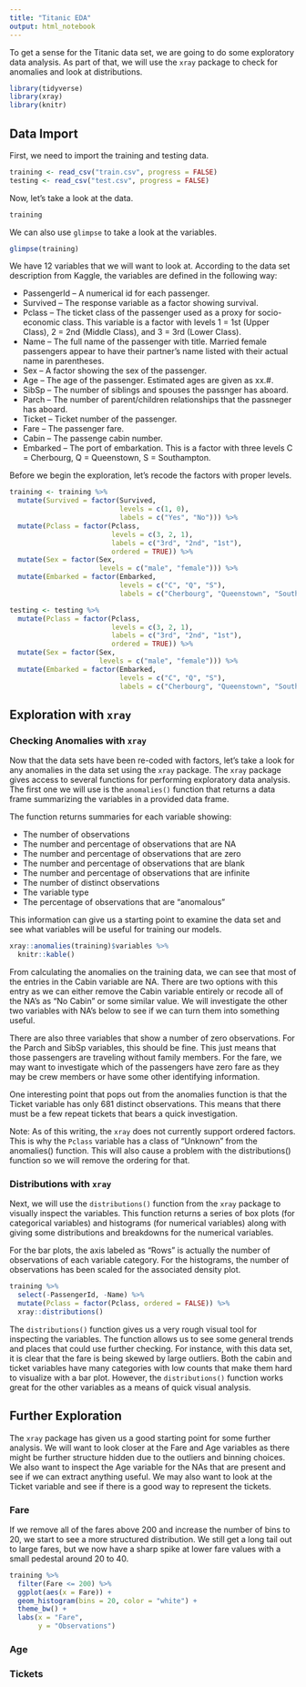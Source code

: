 ```yaml
---
title: "Titanic EDA"
output: html_notebook
---
```


To get a sense for the Titanic data set, we are going to do some exploratory 
data analysis. As part of that, we will use the `xray` package to check 
for anomalies and look at distributions.

```r
library(tidyverse)
library(xray)
library(knitr)
```

## Data Import

First, we need to import the training and testing data.

```r
training <- read_csv("train.csv", progress = FALSE)
testing <- read_csv("test.csv", progress = FALSE)
```

Now, let's take a look at the data.

```r
training
```

We can also use `glimpse` to take a look at the variables. 

```r
glimpse(training)
```

We have 12 variables that we will want to look at. According to the data set 
description from Kaggle, the variables are defined in the following way: 

* PassengerId -- A numerical id for each passenger.
* Survived -- The response variable as a factor showing survival.
* Pclass -- The ticket class of the passenger used as a proxy for socio-economic 
class. This variable is a factor with levels 1 = 1st (Upper Class), 
2 = 2nd (Middle Class), and 3 = 3rd (Lower Class).
* Name -- The full name of the passenger with title. Married female passengers 
appear to have their partner's name listed with their actual name in 
parentheses.
* Sex -- A factor showing the sex of the passenger.
* Age -- The age of the passenger. Estimated ages are given as xx.#. 
* SibSp -- The number of siblings and spouses the passnger has aboard. 
* Parch -- The number of parent/children relationships that the passneger has 
aboard.
* Ticket -- Ticket number of the passenger.
* Fare -- The passenger fare. 
* Cabin -- The passenge cabin number. 
* Embarked -- The port of embarkation. This is a factor with three levels 
C = Cherbourg, Q = Queenstown, S = Southampton.

Before we begin the exploration, let's recode the factors with proper levels. 

```r
training <- training %>% 
  mutate(Survived = factor(Survived, 
                           levels = c(1, 0), 
                           labels = c("Yes", "No"))) %>% 
  mutate(Pclass = factor(Pclass, 
                         levels = c(3, 2, 1), 
                         labels = c("3rd", "2nd", "1st"), 
                         ordered = TRUE)) %>% 
  mutate(Sex = factor(Sex, 
                      levels = c("male", "female"))) %>% 
  mutate(Embarked = factor(Embarked, 
                           levels = c("C", "Q", "S"), 
                           labels = c("Cherbourg", "Queenstown", "Southampton")))
```

```r
testing <- testing %>% 
  mutate(Pclass = factor(Pclass, 
                         levels = c(3, 2, 1), 
                         labels = c("3rd", "2nd", "1st"), 
                         ordered = TRUE)) %>% 
  mutate(Sex = factor(Sex, 
                      levels = c("male", "female"))) %>% 
  mutate(Embarked = factor(Embarked, 
                           levels = c("C", "Q", "S"), 
                           labels = c("Cherbourg", "Queenstown", "Southampton")))
```

## Exploration with `xray`

### Checking Anomalies with `xray`

Now that the data sets have been re-coded with factors, let's take a look for 
any anomalies in the data set using the `xray` package. The `xray` package 
gives access to several functions for performing exploratory data analysis. 
The first one we will use is the `anomalies()` function that returns a data 
frame summarizing the variables in a provided data frame. 

The function returns summaries for each variable showing:

* The number of observations
* The number and percentage of observations that are NA
* The number and percentage of observations that are zero
* The number and percentage of observations that are blank
* The number and percentage of observations that are infinite
* The number of distinct observations
* The variable type 
* The percentage of observations that are "anomalous"

This information can give us a starting point to examine the data set and see 
what variables will be useful for training our models.

```r
xray::anomalies(training)$variables %>% 
  knitr::kable()
```

From calculating the anomalies on the training data, we can see that most of 
the entries in the Cabin variable are NA. There are two options with this 
entry as we can either remove the Cabin variable entirely or recode all of the 
NA's as "No Cabin" or some similar value. We will investigate the other two 
variables with NA's below to see if we can turn them into something useful.

There are also three variables that show a number of zero observations. For the 
Parch and SibSp variables, this should be fine. This just means that those 
passengers are traveling without family members. For the fare, we may want to 
investigate which of the passengers have zero fare as they may be crew members 
or have some other identifying information.

One interesting point that pops out from the anomalies function is that the 
Ticket variable has only 681 distinct observations. This means that there must 
be a few repeat tickets that bears a quick investigation.

Note: As of this writing, the `xray` does not currently support ordered factors. 
This is why the `Pclass` variable has a class of "Unknown" from the anomalies() 
function. This will also cause a problem with the distributions() function so 
we will remove the ordering for that.

### Distributions with `xray`

Next, we will use the `distributions()` function from the `xray` package to 
visually inspect the variables. This function returns a series of box plots 
(for categorical variables) and histograms (for numerical variables) along 
with giving some distributions and breakdowns for the numerical variables. 

For the bar plots, the axis labeled as "Rows" is actually the number of 
observations of each variable category. For the histograms, the number of 
observations has been scaled for the associated density plot.

```r
training %>% 
  select(-PassengerId, -Name) %>% 
  mutate(Pclass = factor(Pclass, ordered = FALSE)) %>% 
  xray::distributions()
```

The `distributions()` function gives us a very rough visual tool for inspecting 
the variables. The function allows us to see some general trends and places 
that could use further checking. For instance, with this data set, it is clear 
that the fare is being skewed by large outliers. Both the cabin and ticket 
variables have many categories with low counts that make them hard to visualize 
with a bar plot. However, the `distributions()` function works great for the 
other variables as a means of quick visual analysis.

## Further Exploration

The `xray` package has given us a good starting point for some further 
analysis. We will want to look closer at the Fare and Age variables as there 
might be further structure hidden due to the outliers and binning choices. We 
also want to inspect the Age variable for the NAs that are present and see if 
we can extract anything useful. We may also want to look at the Ticket variable 
and see if there is a good way to represent the tickets. 

### Fare

If we remove all of the fares above 200 and increase the number of bins to 20, 
we start to see a more structured distribution. We still get a long tail out 
to large fares, but we now have a sharp spike at lower fare values with a small 
pedestal around 20 to 40.

```r
training %>% 
  filter(Fare <= 200) %>% 
  ggplot(aes(x = Fare)) + 
  geom_histogram(bins = 20, color = "white") +
  theme_bw() +
  labs(x = "Fare", 
       y = "Observations")
```


### Age

### Tickets


